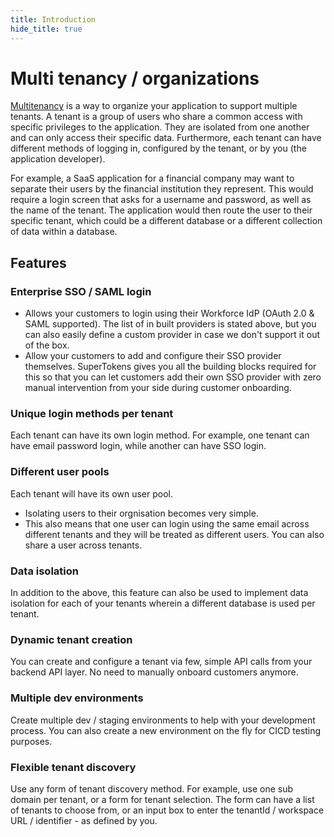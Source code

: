 ```yaml
---
title: Introduction
hide_title: true
---
```



<MultiTenancyPaidBanner />

# Multi tenancy / organizations

[Multitenancy](https://supertokens.com/features/multi-tenancy) is a way to organize your application to support multiple tenants. A tenant is a group of users who share a common access with specific privileges to the application. They are isolated from one another and can only access their specific data. Furthermore, each tenant can have different methods of logging in, configured by the tenant, or by you (the application developer).

For example, a SaaS application for a financial company may want to separate their users by the financial institution they represent. This would require a login screen that asks for a username and password, as well as the name of the tenant. The application would then route the user to their specific tenant, which could be a different database or a different collection of data within a database.

## Features

### Enterprise SSO / SAML login
- Allows your customers to login using their Workforce IdP (OAuth 2.0 & SAML supported). The list of in built providers is stated above, but you can also easily define a custom provider in case we don't support it out of the box.
- Allow your customers to add and configure their SSO provider themselves. SuperTokens gives you all the building blocks required for this so that you can let customers add their own SSO provider with zero manual intervention from your side during customer onboarding.

### Unique login methods per tenant
Each tenant can have its own login method. For example, one tenant can have email password login, while another can have SSO login.

### Different user pools
Each tenant will have its own user pool.
- Isolating users to their orgnisation becomes very simple.
- This also means that one user can login using the same email across different tenants and they will be treated as different users. You can also share a user across tenants.

### Data isolation
In addition to the above, this feature can also be used to implement data isolation for each of your tenants wherein a different database is used per tenant.

### Dynamic tenant creation
You can create and configure a tenant via few, simple API calls from your backend API layer. No need to manually onboard customers anymore.

### Multiple dev environments
Create multiple dev / staging environments to help with your development process. You can also create a new environment on the fly for CICD testing purposes.

### Flexible tenant discovery
Use any form of tenant discovery method. For example, use one sub domain per tenant, or a form for tenant selection. The form can have a list of tenants to choose from, or an input box to enter the tenantId / workspace URL / identifier - as defined by you.